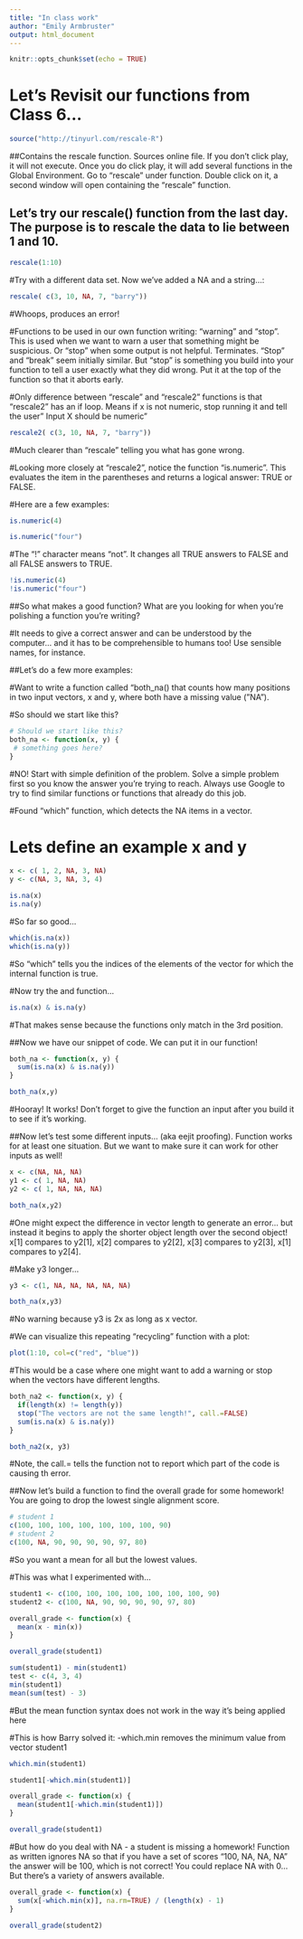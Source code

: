 ```yaml
---
title: "In class work"
author: "Emily Armbruster"
output: html_document
---
```


```r
knitr::opts_chunk$set(echo = TRUE)
```

# Let's Revisit our functions from Class 6...

```r
source("http://tinyurl.com/rescale-R")
```

##Contains the rescale function. Sources online file. If you don't click play, it will not execute. Once you do click play, it will add several functions in the Global Environment. Go to "rescale" under function. Double click on it, a second window will open containing the "rescale" function.

## Let's try our rescale() function from the last day. The purpose is to rescale the data to lie between 1 and 10.

```r
rescale(1:10)
```

#Try with a different data set. Now we've added a NA and a string...:

```r
rescale( c(3, 10, NA, 7, "barry"))
```
#Whoops, produces an error!

#Functions to be used in our own function writing: "warning" and "stop". This is used when we want to warn a user that something might be suspicious. Or "stop" when some output is not helpful. Terminates. "Stop" and "break" seem initially similar. But "stop" is something you build into your function to tell a user exactly what they did wrong. Put it at the top of the function so that it aborts early.

#Only difference between "rescale" and "rescale2" functions is that "rescale2" has an if loop. Means if x is not numeric, stop running it and tell the user" Input X should be numeric"

```r
rescale2( c(3, 10, NA, 7, "barry"))
```

#Much clearer than "rescale" telling you what has gone wrong.

#Looking more closely at "rescale2", notice the function "is.numeric". This evaluates the item in the parentheses and returns a logical answer: TRUE or FALSE.

#Here are a few examples:

```r
is.numeric(4)

is.numeric("four")
```

#The "!" character means "not". It changes all TRUE answers to FALSE and all FALSE answers to TRUE.

```r
!is.numeric(4)
!is.numeric("four")
```

##So what makes a good function? What are you looking for when you're polishing a function you're writing?

#It needs to give a correct answer and can be understood by the computer... and it has to be comprehensible to humans too! Use sensible names, for instance.

##Let's do a few more examples:

#Want to write a function called "both_na() that counts how many positions in two input vectors, x and y, where both have a missing value ("NA").

#So should we start like this?
```r
# Should we start like this?
both_na <- function(x, y) {
 # something goes here?
}
```

#NO! Start with simple definition of the problem. Solve a simple problem first so you know the answer you're trying to reach. Always use Google to try to find similar functions or functions that already do this job.

#Found "which" function, which detects the NA items in a vector.

# Lets define an example x and y
```r
x <- c( 1, 2, NA, 3, NA)
y <- c(NA, 3, NA, 3, 4)

is.na(x)
is.na(y)
```
#So far so good...

```r
which(is.na(x))
which(is.na(y))
```
#So "which" tells you the indices of the elements of the vector for which the internal function is true.

#Now try the and function...

```r
is.na(x) & is.na(y)
```
#That makes sense because the functions only match in the 3rd position.

##Now we have our snippet of code. We can put it in our function!

```r
both_na <- function(x, y) {
  sum(is.na(x) & is.na(y))
}

both_na(x,y)
```

#Hooray! It works! Don't forget to give the function an input after you build it to see if it's working.

##Now let's test some different inputs... (aka eejit proofing). Function works for at least one situation. But we want to make sure it can work for other inputs as well!

```r
x <- c(NA, NA, NA)
y1 <- c( 1, NA, NA)
y2 <- c( 1, NA, NA, NA)

both_na(x,y2)
```

#One might expect the difference in vector length to generate an error... but instead it begins to apply the shorter object length over the second object! x[1] compares to y2[1], x[2] compares to y2[2], x[3] compares to y2[3], x[1] compares to y2[4].

#Make y3 longer...

```r
y3 <- c(1, NA, NA, NA, NA, NA)

both_na(x,y3)
```

#No warning because y3 is 2x as long as x vector.

#We can visualize this repeating "recycling" function with a plot:

```r
plot(1:10, col=c("red", "blue"))
```
#This would be a case where one might want to add a warning or stop when the vectors have different lengths.

```r
both_na2 <- function(x, y) {
  if(length(x) != length(y))
  stop("The vectors are not the same length!", call.=FALSE)
  sum(is.na(x) & is.na(y))
}

both_na2(x, y3)
```
#Note, the call.= tells the function not to report which part of the code is causing th error.

##Now let's build a function to find the overall grade for some homework! You are going to drop the lowest single alignment score.

```r
# student 1
c(100, 100, 100, 100, 100, 100, 100, 90)
# student 2
c(100, NA, 90, 90, 90, 90, 97, 80)
```

#So you want a mean for all but the lowest values.

#This was what I experimented with...

```r
student1 <- c(100, 100, 100, 100, 100, 100, 100, 90)
student2 <- c(100, NA, 90, 90, 90, 90, 97, 80)

overall_grade <- function(x) {
  mean(x - min(x))
}

overall_grade(student1)
```
```r
sum(student1) - min(student1)
test <- c(4, 3, 4)
min(student1)
mean(sum(test) - 3)
```
#But the mean function syntax does not work in the way it's being applied here

#This is how Barry solved it: -which.min removes the minimum value from vector student1
```r
which.min(student1)

student1[-which.min(student1)]

overall_grade <- function(x) {
  mean(student1[-which.min(student1)])
}

overall_grade(student1)
```

#But how do you deal with NA - a student is missing a homework! Function as written ignores NA so that if you have a set of scores "100, NA, NA, NA" the answer will be 100, which is not correct! You could replace NA with 0... But there's a variety of answers available.

```r
overall_grade <- function(x) {
  sum(x[-which.min(x)], na.rm=TRUE) / (length(x) - 1)
}

overall_grade(student2)
```

